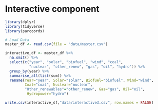 # Interactive component

```r
library(dplyr)
library(tidyverse)
library(parcoords)
```

```r
# Load Data
master_df <- read.csv(file = "data/master.csv")

interactive_df <- master_df %>%
  na.omit() %>%
  select(c("year", "solar", "biofuel", "wind", "coal", 
           "nuclear", "other_renew", "gas", "oil", "hydro")) %>%
  group_by(year) %>%
  summarise_all(list(sum)) %>%
  rename(Year="year", Solar="solar", Biofuel="biofuel", Wind="wind",
         Coal="coal", Nuclear="nuclear", 
         "Other_renewables"="other_renew", Gas="gas", Oil="oil",
          Hydropower="hydro")

write.csv(interactive_df,"data/interactive3.csv", row.names = FALSE)
```


